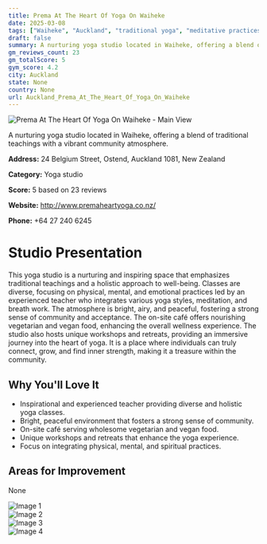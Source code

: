 ```yaml
---
title: Prema At The Heart Of Yoga On Waiheke
date: 2025-03-08
tags: ["Waiheke", "Auckland", "traditional yoga", "meditative practices", "breath work", "community", "wellness", "Auckland"]  
draft: false
summary: A nurturing yoga studio located in Waiheke, offering a blend of traditional teachings with a vibrant community atmosphere.
gm_reviews_count: 23
gm_totalScore: 5
gym_score: 4.2
city: Auckland
state: None
country: None
url: Auckland_Prema_At_The_Heart_Of_Yoga_On_Waiheke
---
```


<div className="aspect-[16/9] relative my-8">
  <img 
    src="https://lh5.googleusercontent.com/p/AF1QipNwjddy1Osr2tP8eA24ix99vjMl382w_i-QWVKm=w1920-h1080-k-no"
    alt="Prema At The Heart Of Yoga On Waiheke - Main View"
    className="object-cover absolute inset-0 w-full h-full rounded-lg"
  />
</div>

A nurturing yoga studio located in Waiheke, offering a blend of traditional teachings with a vibrant community atmosphere.

**Address:** 24 Belgium Street, Ostend, Auckland 1081, New Zealand

**Category:** Yoga studio

**Score:** 5 based on 23 reviews

**Website:** http://www.premaheartyoga.co.nz/

**Phone:** +64 27 240 6245

# Studio Presentation

This yoga studio is a nurturing and inspiring space that emphasizes traditional teachings and a holistic approach to well-being. Classes are diverse, focusing on physical, mental, and emotional practices led by an experienced teacher who integrates various yoga styles, meditation, and breath work. The atmosphere is bright, airy, and peaceful, fostering a strong sense of community and acceptance. The on-site café offers nourishing vegetarian and vegan food, enhancing the overall wellness experience. The studio also hosts unique workshops and retreats, providing an immersive journey into the heart of yoga. It is a place where individuals can truly connect, grow, and find inner strength, making it a treasure within the community.

## Why You'll Love It

- Inspirational and experienced teacher providing diverse and holistic yoga classes.
- Bright, peaceful environment that fosters a strong sense of community.
- On-site café serving wholesome vegetarian and vegan food.
- Unique workshops and retreats that enhance the yoga experience.
- Focus on integrating physical, mental, and spiritual practices.

## Areas for Improvement

None

<div className="grid grid-cols-1 xl:grid-cols-2 gap-4 my-8">
<div className="aspect-[4/3] relative"><img src="https://lh5.googleusercontent.com/p/AF1QipOiGHDB5BHzIe3eQwf8NX9MERF7kW1U-oNyOgJv=w1920-h1080-k-no" alt="Image 1" className="object-cover absolute inset-0 w-full h-full rounded-lg" /></div>
<div className="aspect-[4/3] relative"><img src="https://lh5.googleusercontent.com/p/AF1QipOOqTwmB77SjiXSNRQbqNoh2KuWAvklEB-W55A8=w1920-h1080-k-no" alt="Image 2" className="object-cover absolute inset-0 w-full h-full rounded-lg" /></div>
<div className="aspect-[4/3] relative"><img src="https://lh5.googleusercontent.com/p/AF1QipP7GCn6frJ1sdIAGcrY0WtPn1nmRmveBDlVUy7e=w1920-h1080-k-no" alt="Image 3" className="object-cover absolute inset-0 w-full h-full rounded-lg" /></div>
<div className="aspect-[4/3] relative"><img src="https://lh5.googleusercontent.com/p/AF1QipOd8pzbbDib2TC-I8EW8SZFflBTcr54BNSBS5Pk=w1920-h1080-k-no" alt="Image 4" className="object-cover absolute inset-0 w-full h-full rounded-lg" /></div>
</div>